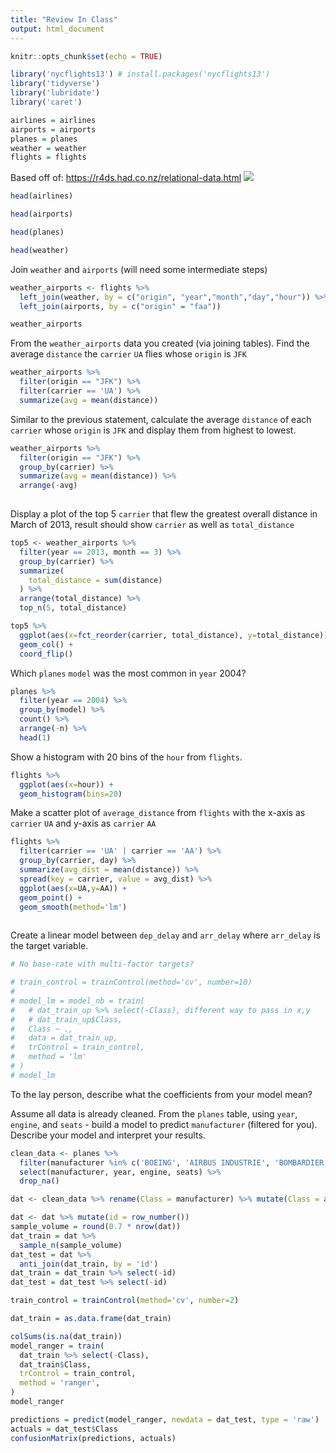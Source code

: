 ```yaml
---
title: "Review In Class"
output: html_document
---
```


```r
knitr::opts_chunk$set(echo = TRUE)

library('nycflights13') # install.packages('nycflights13')
library('tidyverse')
library('lubridate')
library('caret')

airlines = airlines
airports = airports
planes = planes
weather = weather
flights = flights
```

Based off of: <https://r4ds.had.co.nz/relational-data.html>
![](https://d33wubrfki0l68.cloudfront.net/245292d1ea724f6c3fd8a92063dcd7bfb9758d02/5751b/diagrams/relational-nycflights.png)


```r
head(airlines)
```


```r
head(airports)
```

```r
head(planes)
```


```r
head(weather)
```


Join `weather` and `airports` (will need some intermediate steps)  

```r
weather_airports <- flights %>%
  left_join(weather, by = c("origin", "year","month","day","hour")) %>%
  left_join(airports, by = c("origin" = "faa"))

weather_airports

```


From the `weather_airports` data you created (via joining tables). Find the average `distance` the `carrier` `UA` flies whose `origin` is `JFK`
```r
weather_airports %>%
  filter(origin == "JFK") %>%
  filter(carrier == 'UA') %>%
  summarize(avg = mean(distance))
```


Similar to the previous statement, calculate the average `distance` of each `carrier` whose `origin` is `JFK` and display them from highest to lowest.
```r
weather_airports %>%
  filter(origin == "JFK") %>%
  group_by(carrier) %>%
  summarize(avg = mean(distance)) %>%
  arrange(-avg)
  
```

Display a plot of the top 5 `carrier` that flew the greatest overall distance in March of 2013, result should show `carrier` as well as `total_distance`
```r
top5 <- weather_airports %>%
  filter(year == 2013, month == 3) %>%
  group_by(carrier) %>%
  summarize(
    total_distance = sum(distance)
  ) %>%
  arrange(total_distance) %>%
  top_n(5, total_distance)

top5 %>%
  ggplot(aes(x=fct_reorder(carrier, total_distance), y=total_distance)) +
  geom_col() +
  coord_flip()
```


Which `planes` `model` was the most common in `year` 2004?
```r
planes %>% 
  filter(year == 2004) %>%
  group_by(model) %>%
  count() %>%
  arrange(-n) %>%
  head(1) 
```

Show a histogram with 20 bins of the `hour` from `flights`.
```r
flights %>%
  ggplot(aes(x=hour)) +
  geom_histogram(bins=20)
```


Make a scatter plot of `average_distance` from `flights` with the x-axis as `carrier` `UA` and y-axis as `carrier` `AA`
```r
flights %>%
  filter(carrier == 'UA' | carrier == 'AA') %>%
  group_by(carrier, day) %>%
  summarize(avg_dist = mean(distance)) %>%
  spread(key = carrier, value = avg_dist) %>%
  ggplot(aes(x=UA,y=AA)) +
  geom_point() +
  geom_smooth(method='lm')
  
```


Create a linear model between `dep_delay` and `arr_delay` where `arr_delay` is the target variable.
```r
# No base-rate with multi-factor targets?

# train_control = trainControl(method='cv', number=10)
# 
# model_lm = model_nb = train(
#   # dat_train_up %>% select(-Class), different way to pass in x,y
#   # dat_train_up$Class,
#   Class ~ .,
#   data = dat_train_up,
#   trControl = train_control,
#   method = 'lm'
# )
# model_lm
```

To the lay person, describe what the coefficients from your model mean?

<Write your answer here>


Assume all data is already cleaned. From the `planes` table, using `year`, `engine`, and `seats` - build a model to predict `manufacturer` (filtered for you). Describe your model and interpret your results.
```r
clean_data <- planes %>% 
  filter(manufacturer %in% c('BOEING', 'AIRBUS INDUSTRIE', 'BOMBARDIER INC', 'AIRBUS', 'EMBRAER')) %>%
  select(manufacturer, year, engine, seats) %>%
  drop_na()

dat <- clean_data %>% rename(Class = manufacturer) %>% mutate(Class = as.factor(Class))

dat <- dat %>% mutate(id = row_number())
sample_volume = round(0.7 * nrow(dat))
dat_train = dat %>%
  sample_n(sample_volume)
dat_test = dat %>%
  anti_join(dat_train, by = 'id')
dat_train = dat_train %>% select(-id)
dat_test = dat_test %>% select(-id)

train_control = trainControl(method='cv', number=2)

dat_train = as.data.frame(dat_train)

colSums(is.na(dat_train))
model_ranger = train(
  dat_train %>% select(-Class),
  dat_train$Class,
  trControl = train_control,
  method = 'ranger',
)
model_ranger
```



```r
predictions = predict(model_ranger, newdata = dat_test, type = 'raw')
actuals = dat_test$Class
confusionMatrix(predictions, actuals)
```



